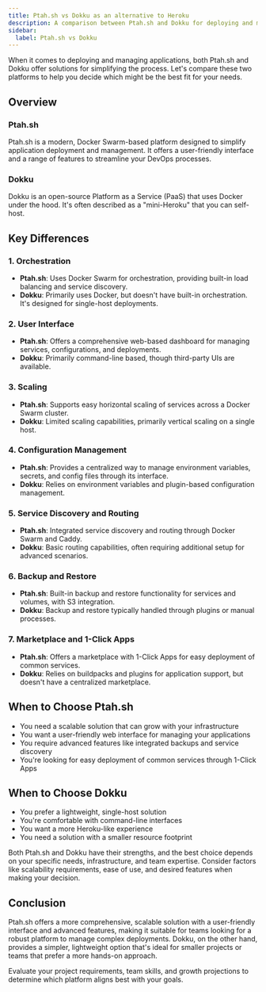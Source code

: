 ```yaml
---
title: Ptah.sh vs Dokku as an alternative to Heroku
description: A comparison between Ptah.sh and Dokku for deploying and managing applications
sidebar:
  label: Ptah.sh vs Dokku
---
```



When it comes to deploying and managing applications, both Ptah.sh and Dokku offer solutions for simplifying the process. Let's compare these two platforms to help you decide which might be the best fit for your needs.

## Overview

### Ptah.sh

Ptah.sh is a modern, Docker Swarm-based platform designed to simplify application deployment and management. It offers a user-friendly interface and a range of features to streamline your DevOps processes.

### Dokku

Dokku is an open-source Platform as a Service (PaaS) that uses Docker under the hood. It's often described as a "mini-Heroku" that you can self-host.

## Key Differences

### 1. Orchestration

- **Ptah.sh**: Uses Docker Swarm for orchestration, providing built-in load balancing and service discovery.
- **Dokku**: Primarily uses Docker, but doesn't have built-in orchestration. It's designed for single-host deployments.

### 2. User Interface

- **Ptah.sh**: Offers a comprehensive web-based dashboard for managing services, configurations, and deployments.
- **Dokku**: Primarily command-line based, though third-party UIs are available.

### 3. Scaling

- **Ptah.sh**: Supports easy horizontal scaling of services across a Docker Swarm cluster.
- **Dokku**: Limited scaling capabilities, primarily vertical scaling on a single host.

### 4. Configuration Management

- **Ptah.sh**: Provides a centralized way to manage environment variables, secrets, and config files through its interface.
- **Dokku**: Relies on environment variables and plugin-based configuration management.

### 5. Service Discovery and Routing

- **Ptah.sh**: Integrated service discovery and routing through Docker Swarm and Caddy.
- **Dokku**: Basic routing capabilities, often requiring additional setup for advanced scenarios.

### 6. Backup and Restore

- **Ptah.sh**: Built-in backup and restore functionality for services and volumes, with S3 integration.
- **Dokku**: Backup and restore typically handled through plugins or manual processes.

### 7. Marketplace and 1-Click Apps

- **Ptah.sh**: Offers a marketplace with 1-Click Apps for easy deployment of common services.
- **Dokku**: Relies on buildpacks and plugins for application support, but doesn't have a centralized marketplace.

## When to Choose Ptah.sh

- You need a scalable solution that can grow with your infrastructure
- You want a user-friendly web interface for managing your applications
- You require advanced features like integrated backups and service discovery
- You're looking for easy deployment of common services through 1-Click Apps

## When to Choose Dokku

- You prefer a lightweight, single-host solution
- You're comfortable with command-line interfaces
- You want a more Heroku-like experience
- You need a solution with a smaller resource footprint

Both Ptah.sh and Dokku have their strengths, and the best choice depends on your specific needs, infrastructure, and team expertise. Consider factors like scalability requirements, ease of use, and desired features when making your decision.

<DocsCTA />

## Conclusion

Ptah.sh offers a more comprehensive, scalable solution with a user-friendly interface and advanced features, making it suitable for teams looking for a robust platform to manage complex deployments. Dokku, on the other hand, provides a simpler, lightweight option that's ideal for smaller projects or teams that prefer a more hands-on approach.

Evaluate your project requirements, team skills, and growth projections to determine which platform aligns best with your goals.